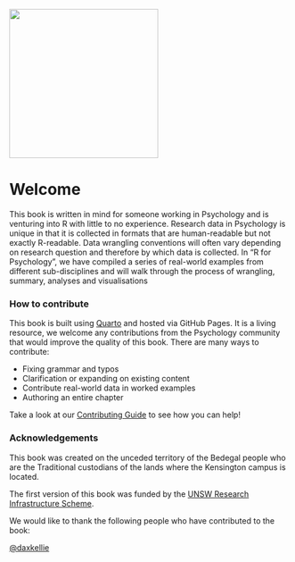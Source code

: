 ![](images/cover.png){width="267"}

# Welcome  {.unnumbered}

This book is written in mind for someone working in Psychology and is venturing into R with little to no experience. Research data in Psychology is unique in that it is collected in formats that are human-readable but not exactly R-readable. Data wrangling conventions will often vary depending on research question and therefore by which data is collected. In "R for Psychology", we have compiled a series of real-world examples from different sub-disciplines and will walk through the process of wrangling, summary, analyses and visualisations

<!-- Licensed under the  -->
<!-- Code of Conduct https://www.contributor-covenant.org/version/2/0/code_of_conduct/ -->
<!-- Netlify as a potential deploy host https://www.netlify.com/legal/open-source-policy/ -->

### How to contribute 

This book is built using [Quarto](https://quarto.org/docs/) and hosted via GitHub Pages. It is a living resource, we welcome any contributions from the Psychology community that would improve the quality of this book. There are many ways to contribute:
 
- Fixing grammar and typos
- Clarification or expanding on existing content
- Contribute real-world data in worked examples
- Authoring an entire chapter

Take a look at our [Contributing Guide](contributing.qmd) to see how you can help!

### Acknowledgements

This book was created on the unceded territory of the Bedegal people who are the Traditional custodians of the lands where the Kensington campus is located.  

The first version of this book was funded by the [UNSW Research Infrastructure Scheme](https://research.unsw.edu.au/research-infrastructure). 

We would like to thank the following people who have contributed to the book:


[\@daxkellie](https://github.com/daxkellie)